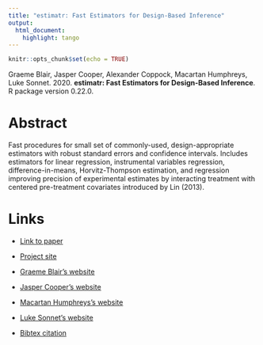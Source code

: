 ```yaml
---
title: "estimatr: Fast Estimators for Design-Based Inference"
output:
  html_document:
    highlight: tango
---
```


```r
knitr::opts_chunk$set(echo = TRUE)
```

Graeme Blair, Jasper Cooper, Alexander Coppock, Macartan Humphreys, Luke Sonnet. 2020. <b>estimatr: Fast Estimators for Design-Based Inference</b>. R package version 0.22.0.

# Abstract
Fast procedures for small set of commonly-used, design-appropriate estimators with robust standard errors and confidence intervals. Includes estimators for linear regression, instrumental variables regression, difference-in-means, Horvitz-Thompson estimation, and regression improving precision of experimental estimates by interacting treatment with centered pre-treatment covariates introduced by Lin (2013).

# Links
 - <a href='blair_etal_2018b.pdf' target='_blank'>Link to paper</a>
 - <a href='https://declaredesign.org/r/estimatr/'target='_blank'>Project site</a>

 - <a href= 'https://graemeblair.com' target='_blank'>Graeme Blair's website</a>
 - <a href= 'https://www.linkedin.com/in/jasper-jack-cooper' target='_blank'>Jasper Cooper's website</a>
 - <a href= 'https://macartan.github.io/' target='_blank'>Macartan Humphreys's website</a>
 - <a href= 'https://lukesonnet.com' target='_blank'>Luke Sonnet's website</a>
 - <a href='blair_etal_2018b.txt'target='_blank'>Bibtex citation</a>

